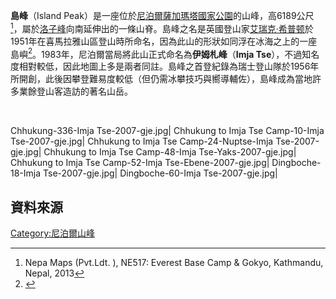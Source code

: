 {{Infobox mountain
|Name = 島峰（Island Peak）
|Photo = ImjaTse.jpg
|Caption = <small>島峰</small>
|Elevation = 6189m
|Elevation_ref = <ref>Nepa Maps (Pvt.Ldt. ), NE517: Everest Base Camp & Gokyo, Kathmandu, Nepal, 2013</ref>
|Prominence_m = 
|Prominence_ref = 
|pushpin_map = Nepal
|pushpin_map_caption = 島峰的位置
|latd = 27 | latm = 55 | lats = 21 | latNS = N
|longd = 86 | longm = 56 | longs = 10 | longEW = E
|Location = [[尼泊爾|尼泊爾]][[薩加瑪塔專區|薩加瑪塔專區]]
|Range = [[喜馬拉雅山脈|喜馬拉雅山脈]]
}}

'''島峰'''（Island Peak）是一座位於[[尼泊爾|尼泊爾]][[薩加瑪塔國家公園|薩加瑪塔國家公園]]的山峰，高6189公尺<ref name=map>Nepa Maps (Pvt.Ldt. ), NE517: Everest Base Camp & Gokyo, Kathmandu, Nepal, 2013</ref>，屬於[[洛子峰|洛子峰]]向南延伸出的一條山脊。島峰之名是英國登山家[[艾瑞克·希普顿|艾瑞克·希普顿]]於1951年在喜馬拉雅山區登山時所命名，因為此山的形狀如同浮在冰海之上的一座島嶼<ref name=nma_imjatse>{{cite web|url=http://www.nepalmountaineering.org/index.php?razer=peak_detail&&name=Imja-tse(Island%20Peak)|title=Imja Tse|publisher=Nepal Mountaineering Association|accessdate=2009-05-23|archive-date=2012-04-06|archive-url=https://www.webcitation.org/66j5Rx8cA?url=http://www.nepalmountaineering.org/index.php?razer=peak_detail|dead-url=yes}}</ref>。1983年，尼泊爾當局將此山正式命名為'''伊姆札峰'''（'''Imja Tse'''），不過知名度相對較低，因此地圖上多是兩者同註。島峰之首登紀錄為瑞士登山隊於1956年所開創，此後因攀登難易度較低（但仍需冰攀技巧與嚮導輔佐），島峰成為當地許多業餘登山客造訪的著名山岳。

<br><gallery class=center caption="島峰">
Chhukung-336-Imja Tse-2007-gje.jpg|
Chhukung to Imja Tse Camp-10-Imja Tse-2007-gje.jpg|
Chhukung to Imja Tse Camp-24-Nuptse-Imja Tse-2007-gje.jpg|
Chhukung to Imja Tse Camp-48-Imja Tse-Yaks-2007-gje.jpg|
Chhukung to Imja Tse Camp-52-Imja Tse-Ebene-2007-gje.jpg|
Dingboche-18-Imja Tse-2007-gje.jpg|
Dingboche-60-Imja Tse-2007-gje.jpg|
</gallery>

==資料來源==
{{reflist}}
{{Authority control}}
{{地理小作品}}
[[Category:尼泊爾山峰|Category:尼泊爾山峰]]